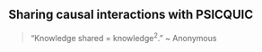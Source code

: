 ## Sharing causal interactions with PSICQUIC {-}

```{=html}
<blockquote>&ldquo;Knowledge shared = knowledge<sup>2</sup>.&rdquo; ~ Anonymous</blockquote>
```

